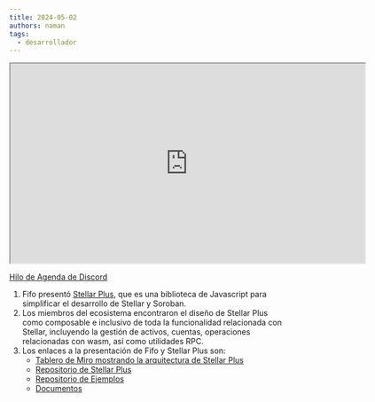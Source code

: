 ```yaml
---
title: 2024-05-02
authors: naman
tags:
  - desarrollador
---
```


<iframe
  src="https://drive.google.com/file/d/1-XWdGA3vMqoMI6DqBDtjKR_DTeOImpbZ/preview"
  width="640"
  height="360"
  allow="autoplay"
></iframe>

[Hilo de Agenda de Discord](https://discord.com/channels/897514728459468821/1234887262530048010/1234887262530048010)

1. Fifo presentó [Stellar Plus](https://docs.cheesecakelabs.com/stellar-plus), que es una biblioteca de Javascript para simplificar el desarrollo de Stellar y Soroban.
2. Los miembros del ecosistema encontraron el diseño de Stellar Plus como composable e inclusivo de toda la funcionalidad relacionada con Stellar, incluyendo la gestión de activos, cuentas, operaciones relacionadas con wasm, así como utilidades RPC.
3. Los enlaces a la presentación de Fifo y Stellar Plus son:
   - [Tablero de Miro mostrando la arquitectura de Stellar Plus](https://miro.com/app/board/uXjVKMDkMPI=/?share_link_id=643609701897)
   - [Repositorio de Stellar Plus](https://discord.com/channels/897514728459468821/1234887262530048010/1235699608274079865)
   - [Repositorio de Ejemplos](https://github.com/fazzatti/stellar-plus-examples)
   - [Documentos](https://docs.cheesecakelabs.com/stellar-plus)
